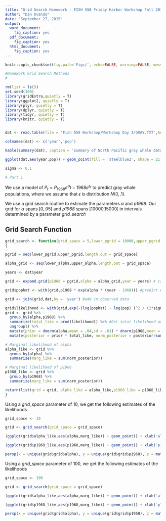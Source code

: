 ```yaml
---
title: "Grid Search Homework - FISH 558 Friday Harbor Workshop Fall 2015"
author: "Dan Ovando"
date: "September 27, 2015"
output:
  word_document:
    fig_caption: yes
  pdf_document:
    fig_caption: yes
  html_document:
    fig_caption: yes
---
```


```r
knitr::opts_chunk$set(fig.path='Figs/', echo=FALSE, warning=FALSE, message=FALSE)

```

```r

#Homework Grid Search Methods
#

rm(list = ls())
set.seed(100)
library(gridExtra,quietly = T)
library(ggplot2, quietly = T)
library(plyr, quietly = T)
library(dplyr, quietly = T)
library(tidyr, quietly = T)
library(knitr, quietly = T)


dat <- read.table(file = 'Fish 558 Workshop/Workshop Day 3/GRAY.TXT',header = F,stringsAsFactors = F)

colnames(dat) <- c('year','pop')

kable(summary(dat), caption = 'summary of North Pacific gray whale data')

ggplot(dat,aes(year,pop)) + geom_point(fill = 'steelblue2', shape = 21) + xlab('Year') + ylab('Gray Whale Population (Numbers)')

sigma <- 0.1

# Part 1


```

We use a model of $P_{t} = P_{1968}e^\alpha{t-1968}e^{\epsilon_{t}}$ to predict gray whale populations, where we assume that $\epsilon$ is distribution $N(0,.1)$. 

We use a grid search routine to estimate the parameters $\alpha$ and *p1968*. Our grid for $\alpha$ spans [0,.05] and *p1968* spans [10000,15000] in intervals determined by a parameter *grid_search*

## Grid Search Function
```r

grid_search <- function(grid_space = 5,lower_pgrid = 10000,upper_pgrid = 15000,lower_alpha = 0,upper_alpha = 0.05,sigma = 0.1)
{

pgrid = seq(lower_pgrid,upper_pgrid,length.out = grid_space)

alpha_grid <- seq(lower_alpha,upper_alpha,length.out = grid_space)

years <- dat$year

grid <- expand.grid(p1968 = pgrid,alpha = alpha_grid,year = years) # create matrix of factorial combinations of alpha and o1968

grid$pophat <- with(grid,p1968 * exp(alpha * (year - 1968))) #predict whale population in each year

grid <- join(grid,dat,by = 'year') #add in observed data

grid$likelihood <- with(grid,exp(-(log(pophat) - log(pop) )^2 / (2*sigma^2) )) #calculate log likelihood
grid <- grid %>%
  group_by(alpha,p1968) %>%
  summarize(total_like = prod(likelihood)) %>% #Get total likelihood across all years for each alpha and p1968
  ungroup() %>%
  mutate(prior = dnorm(alpha,mean = .04,sd = .01) * dnorm(p1968,mean = 12000,sd = 1000)) %>% #calculate prior
  mutate(posterior = prior * total_like, norm_posterior = posterior/sum(posterior)) #calculate the normlized posterior

# Marginal likelihood of alpha
alpha_like <- grid %>%
  group_by(alpha) %>%
  summarize(marg_like = sum(norm_posterior))

# Marginal likelihood of p1968
p1968_like <- grid %>%
  group_by(p1968) %>%
  summarize(marg_like = sum(norm_posterior))

return(list(grid = grid, alpha_like = alpha_like,p1968_like = p1968_like))
}

```

Using a *grid_space* parameter of 10, we get the following estimates of the likelihoods 

```r
grid_space <- 10

grid <- grid_search(grid_space = grid_space)

(ggplot(grid$alpha_like,aes(alpha,marg_like)) + geom_point() + xlab('alpa') + ylab('Marginal Posterior Probability'))
```

```r
(ggplot(grid$p1968_like,aes(p1968,marg_like)) + geom_point() + xlab('p1968') + ylab('Marginal Posterior Probability'))
```

```r
persp(x = unique(grid$grid$alpha), y = unique(grid$grid$p1968), z = matrix(grid$grid$norm_posterior,nrow = grid_space, ncol = grid_space), xlab = 'alpha', ylab = 'p1968',zlab = 'likelihood')
```


Using a *grid_space* parameter of 100, we get the following estimates of the likelihoods


```r
grid_space <- 100

grid <- grid_search(grid_space = grid_space)

(ggplot(grid$alpha_like,aes(alpha,marg_like)) + geom_point() + xlab('alpa') + ylab('Marginal Posterior Probability'))
```

```r
(ggplot(grid$p1968_like,aes(p1968,marg_like)) + geom_point() + xlab('p1968') + ylab('Marginal Posterior Probability'))
```

```r
persp(x = unique(grid$grid$alpha), y = unique(grid$grid$p1968), z = matrix(grid$grid$norm_posterior,nrow = grid_space, ncol = grid_space), xlab = 'alpha', ylab = 'p1968',zlab = 'Joint Posterior Probability',scale = T)
```

